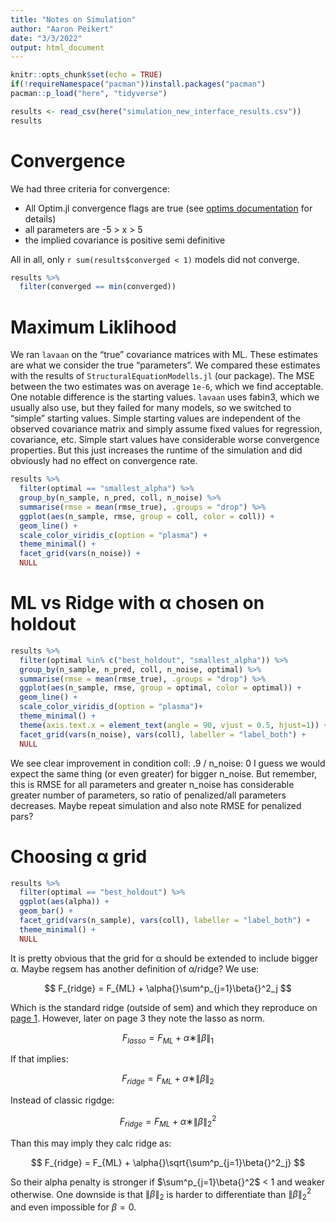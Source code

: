 ```yaml
---
title: "Notes on Simulation"
author: "Aaron Peikert"
date: "3/3/2022"
output: html_document
---
```


```r
knitr::opts_chunk$set(echo = TRUE)
if(!requireNamespace("pacman"))install.packages("pacman")
pacman::p_load("here", "tidyverse")
```

```r
results <- read_csv(here("simulation_new_interface_results.csv"))
results
```

# Convergence

We had three criteria for convergence:

- All Optim.jl convergence flags are true (see [optims documentation](https://julianlsolvers.github.io/Optim.jl/v0.9.3/user/minimization/#notes-on-convergence-flags-and-checks) for details)
- all parameters are -5 > x > 5
- the implied covariance is positive semi definitive

All in all, only `r sum(results$converged < 1)` models did not converge.

```r
results %>% 
  filter(converged == min(converged))
```

# Maximum Liklihood

We ran `lavaan` on the "true" covariance matrices with ML.
These estimates are what we consider the true "parameters".
We compared these estimates with the results of `StructuralEquationModells.jl` (our package).
The MSE between the two estimates was on average `1e-6`, which we find acceptable.
One notable difference is the starting values.
`lavaan` uses fabin3, which we usually also use, but they failed for many models, so we switched to "simple" starting values.
Simple starting values are independent of the observed covariance matrix and simply assume fixed values for regression, covariance, etc.
Simple start values have considerable worse convergence properties.
But this just increases the runtime of the simulation and did obviously had no effect on convergence rate.

```r
results %>%
  filter(optimal == "smallest_alpha") %>% 
  group_by(n_sample, n_pred, coll, n_noise) %>% 
  summarise(rmse = mean(rmse_true), .groups = "drop") %>% 
  ggplot(aes(n_sample, rmse, group = coll, color = coll)) +
  geom_line() +
  scale_color_viridis_c(option = "plasma") +
  theme_minimal() +
  facet_grid(vars(n_noise)) +
  NULL
```

# ML vs Ridge with α chosen on holdout

```r
results %>%
  filter(optimal %in% c("best_holdout", "smallest_alpha")) %>% 
  group_by(n_sample, n_pred, coll, n_noise, optimal) %>% 
  summarise(rmse = mean(rmse_true), .groups = "drop") %>% 
  ggplot(aes(n_sample, rmse, group = optimal, color = optimal)) +
  geom_line() +
  scale_color_viridis_d(option = "plasma")+
  theme_minimal() +
  theme(axis.text.x = element_text(angle = 90, vjust = 0.5, hjust=1)) +
  facet_grid(vars(n_noise), vars(coll), labeller = "label_both") +
  NULL
```

We see clear improvement in condition coll: .9 / n_noise: 0
I guess we would expect the same thing (or even greater) for bigger n_noise.
But remember, this is RMSE for all parameters and greater n_noise has considerable greater number of parameters, so ratio of penalized/all parameters decreases.
Maybe repeat simulation and also note RMSE for penalized pars?

# Choosing α grid

```r
results %>% 
  filter(optimal == "best_holdout") %>% 
  ggplot(aes(alpha)) +
  geom_bar() +
  facet_grid(vars(n_sample), vars(coll), labeller = "label_both") +
  theme_minimal() +
  NULL
```


It is pretty obvious that the grid for α should be extended to include bigger α.
Maybe regsem has another definition of α/ridge?
We use:

$$
F_{ridge} = F_{ML} + \alpha{}\sum^p_{j=1}\beta{}^2_j
$$

Which is the standard ridge (outside of sem) and which they reproduce on [page 1](https://arxiv.org/pdf/1703.08489.pdf).
However, later on page 3 they note the lasso as norm.

$$
F_{lasso} = F_{ML} + \alpha ∗ \| \beta\|_1
$$

If that implies:

$$
F_{ridge} = F_{ML} + \alpha ∗ \| \beta\|_2
$$

Instead of classic rigdge:

$$
F_{ridge} = F_{ML} + \alpha ∗ \| \beta\|_2^2
$$

Than this may imply they calc ridge as:

$$
F_{ridge} = F_{ML} + \alpha{}\sqrt{\sum^p_{j=1}\beta{}^2_j}
$$

So their alpha penalty is stronger if $\sum^p_{j=1}\beta{}^2$ < 1 and weaker otherwise.
One downside is that $\| \beta\|_2$ is harder to differentiate than $\| \beta\|_2^2$ and even impossible for $\beta{} = 0$.
